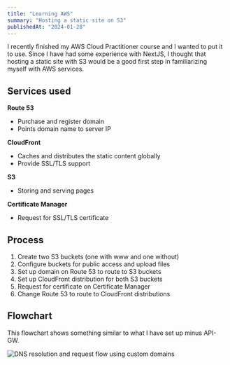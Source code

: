 ```yaml
---
title: "Learning AWS"
summary: "Hosting a static site on S3"
publishedAt: "2024-01-28"
---
```


I recently finished my AWS Cloud Practitioner course and I wanted to put it to use. Since I have had some experience with NextJS, I thought that hosting a static site with S3 would be a good first step in familiarizing myself with AWS services.

## Services used

**Route 53**
 - Purchase and register domain
 - Points domain name to server IP

**CloudFront**
 - Caches and distributes the static content globally
 - Provide SSL/TLS support

**S3**
 - Storing and serving pages

**Certificate Manager**
- Request for SSL/TLS certificate

## Process
1. Create two S3 buckets (one with www and one without)
2. Configure buckets for public access and upload files
3. Set up domain on Route 53 to route to S3 buckets
4. Set up CloudFront distribution for both S3 buckets
5. Request for certificate on Certificate Manager
6. Change Route 53 to route to CloudFront distributions


## Flowchart

This flowchart shows something similar to what I have set up minus API-GW.

![DNS resolution and request flow using custom domains](https://d2908q01vomqb2.cloudfront.net/5b384ce32d8cdef02bc3a139d4cac0a22bb029e8/2022/05/20/multi-region-active-active-DNS-SSL-Certs-Numbers-1024x651.png)


